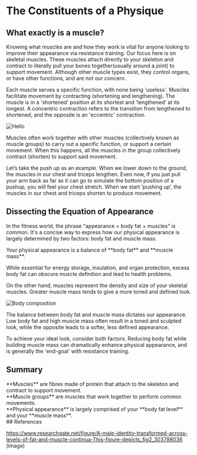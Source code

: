 
# The Constituents of a Physique

## What exactly is a muscle?

Knowing what muscles are and how they work is vital for anyone looking to improve their appearance via resistance training. Our focus here is on skeletal muscles. These muscles attach directly to your skeleton and contract to literally pull your bones together(usually around a joint) to support movement. Although other muscle types exist, they control organs, or have other functions, and are not our concern.

Each muscle serves a specific function, with none being 'useless'. Muscles facilitate movement by contracting (shortening and lengthening). The muscle is in a 'shortened' position at its shortest and 'lengthened' at its longest. A concentric contraction refers to the transition from lengthened to shortened, and the opposite is an 'eccentric' contraction.

<Image src="/contract.png" alt="Hello" width={500} height={500} className="img-center"/>

Muscles often work together with other muscles (collectively known as muscle groups) to carry out a specific function, or support a certain movement. When this happens, all the muscles in the group collectively contract (shorten) to support said movement. 

<Callout type="warning" emoji="💡">
Let’s take the push up as an example. When we lower down to the ground, the muscles in our chest and triceps lengthen. Even now, if you just pull your arm back as far as it can go to simulate the bottom position of a pushup, you will feel your chest stretch. When we start ‘pushing up’, the muscles in our chest and triceps shorten to produce movement.
</Callout>

## Dissecting the Equation of Appearance
In the fitness world, the phrase "appearance = body fat + muscles" is common. It's a concise way to express how our physical appearance is largely determined by two factors: body fat and muscle mass.

<Callout type="info" emoji="ℹ️">
Your physical appearance is a balance of **body fat** and **muscle mass**.
</Callout>

While essential for energy storage, insulation, and organ protection, excess body fat can obscure muscle definition and lead to health problems.

On the other hand, muscles represent the density and size of your skeletal muscles. Greater muscle mass tends to give a more toned and defined look.

<Image src="/bodyfatgraph.png" alt="Body composition" width={500} height={500} className="img-center"/>

The balance between body fat and muscle mass dictates our appearance. Low body fat and high muscle mass often result in a toned and sculpted look, while the opposite leads to a softer, less defined appearance.

<Callout type="info" emoji="ℹ️">
To achieve your ideal look, consider both factors. Reducing body fat while building muscle mass can dramatically enhance physical appearance, and is generally the 'end-goal' with resistance training.
</Callout>

## Summary
<Callout emoji="📋">
  **Muscles** are fibres made of protein that attach to the skeleton and contract to support movement. <br />
  **Muscle groups** are muscles that work together to perform common movements. <br />
  **Physical appearance** is largely comprised of your **body fat level** and your **muscle mass**. <br />
</Callout>
## References

https://www.researchgate.net/figure/A-male-identity-transformed-across-levels-of-fat-and-muscle-continua-This-figure-depicts_fig2_303798036 (image)